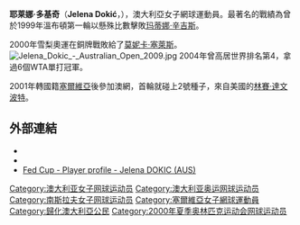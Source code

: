 {{noteTA
|T=zh-cn:耶莱娜·多基奇;zh-hk:杜姬;zh-tw:耶萊娜·多基奇
|G1=Tennis
}}

{{Infobox tennis biography
| name                  = 耶莱娜·多基奇<br />Jelena Dokic
| image                 = JelenaDokicUSopen2011 cropped.jpg
|country = {{AUS}}<small>（1998–2000, 2006–）</small><br>{{YUG}}<small>（2001–2003）</small><br>{{SCG}}<small>（2003–2005）</small>
|residence = {{MON}}[[蒙地卡羅|蒙地卡羅]]
|datebirth = {{birth date and age|df=yes|1983|4|12}}
|placebirth = {{YUG-1945}}[[克羅地亞|克羅地亞]][[奧西耶克|奧西耶克]]
|height ={{height|m=1.75}}
|weight = {{convert|60|kg|lb}}
| turnedpro             = 1998年
| retired               = 2014年
|plays = 右手<br/>雙手（反手）
| careerprizemoney      = $4,481,044[[美元|美元]]
|官方網站=http://jelenadokic.net/
| singlesrecord         = 348勝–221負
|singlestitles = 6 [[WTA|WTA]]，8 ITF
|highestsinglesranking = 4（2002年8月19日）
|AustralianOpenresult = 八強（2009）
|FrenchOpenresult = 八強（2002）
|Wimbledonresult = 四強（2000）
|USOpenresult = 第四輪（2000, 2001）
|doublesrecord = 112勝–89負
|doublestitles = 4 WTA
|highestdoublesranking = 10（2002年2月4日）
|grandslamsdoublesresults= yes
|AustralianOpenDoublesresult = 第三輪（1999, 2000）
|FrenchOpenDoublesresult = 亞軍（2001）
|WimbledonDoublesresult = 第三輪（1999, 2000, 2001）
|USOpenDoublesresult = 第二輪（2000, 2001）
|updated = 2010年11月1日
}}
'''耶莱娜·多基奇'''（'''Jelena Dokić'''，{{bd|1983年|4月12日|catIdx=Dokić}}），澳大利亞女子網球運動員。最著名的戰績為曾於1999年溫布頓第一輪以懸殊比數擊敗[[玛蒂娜·辛吉斯|玛蒂娜·辛吉斯]]。

2000年雪梨奧運在銅牌戰敗給了[[莫妮卡·塞萊斯|莫妮卡·塞萊斯]]。
[[File:Jelena_Dokic_-_Australian_Open_2009.jpg|thumb]]
2004年曾高居世界排名第4，拿過6個WTA單打冠軍。

2001年轉國籍[[塞爾維亞|塞爾維亞]]後參加澳網，首輪就碰上2號種子，來自美國的[[林賽·達文波特|林賽·達文波特]]。

==外部連結==
* {{WTA|2073}}
* {{ITF Profile|id=20011049}}
* [http://www.fedcup.com/en/players/player/profile.aspx?playerid=20011049 Fed Cup - Player profile - Jelena DOKIC (AUS)] {{Wayback|url=http://www.fedcup.com/en/players/player/profile.aspx?playerid=20011049 |date=20160304001124 }}

{{網球人物小作品}}

{{DEFAULTSORT:Dokic, Jelena}}
[[Category:澳大利亚女子网球运动员|Category:澳大利亚女子网球运动员]]
[[Category:澳大利亚奥运网球运动员|Category:澳大利亚奥运网球运动员]]
[[Category:南斯拉夫女子网球运动员|Category:南斯拉夫女子网球运动员]]
[[Category:塞爾維亞女子網球運動員|Category:塞爾維亞女子網球運動員]]
[[Category:歸化澳大利亞公民|Category:歸化澳大利亞公民]]
[[Category:2000年夏季奥林匹克运动会网球运动员|Category:2000年夏季奥林匹克运动会网球运动员]]